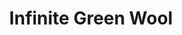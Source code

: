 ---
title: "Infinite Green Wool"
images:
  color: "MUfCHtba5zu7cX44DcfrPBQynRU4v0YwTLdpqleWuMgibzSf"
  item: "MUfCHtba5zu7ZOp314hdDG27IRZ1cxKYw9Epil8FTjV5XAOu"
type: "magic/infinite"
crate: "wool"
unmodifiable: true
winChance: 6
---
